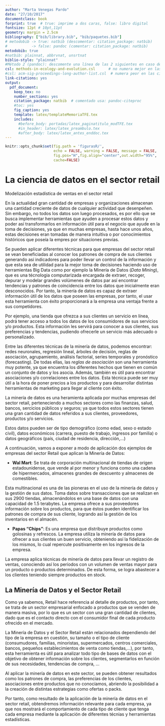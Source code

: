 ```yaml
---
author: "Marta Venegas Pardo"
date: "27/10/2017"
documentclass: book
forprint: true  # true: imprime a dos caras, false: libro digital
fontsize: 12pt # 10pt,11pt
geometry: margin = 2.5cm 
bibliography: ["bib/library.bib", "bib/paquetes.bib"]
# metodobib -> true: natbib (descomentar: citation_package: natbib) 
#           -> false: pandoc (comentar: citation_package: natbib)
metodobib: true
#natbib: plainnat, abbrvnat, unsrtnat
biblio-style: "plainnat"
#Método 2 (pandoc): descomente una línea de las 2 siguientes en caso de usarlo
csl: methods-in-ecology-and-evolution.csl      # no numera mejor en las citas
#csl: acm-sig-proceedings-long-author-list.csl  # numera peor en las citas
link-citations: yes
output: 
  pdf_document:
    keep_tex: no
    number_sections: yes
    citation_package: natbib  # comentado usa: pandoc-citeproc
    #toc: yes
    fig_caption: yes
    template: latex/templateMemoriaTFE.tex
    includes:
      #before_body: portadas/latex_paginatitulo_modTFE.tex
      #in_header: latex/latex_preambulo.tex
      #after_body: latex/latex_antes_enddoc.tex
---
```




```r
knitr::opts_chunk$set(fig.path = 'figurasR/',
                      echo = FALSE, warning = FALSE, message = FALSE,
                      fig.pos="H",fig.align="center",out.width="95%",
                      cache=FALSE)

```


<!-- \setcounter{chapter}{2} -->
<!-- \setcounter{chapter}{2} escribir 2 para capítulo 3  -->
<!-- \pagenumbering{arabic} -->

\ifdefined\ifprincipal
\else
\setlength{\parindent}{1em}
\pagestyle{fancy}
\setcounter{tocdepth}{4}
\tableofcontents
<!-- \nocite{*} -->
\fi

\ifdefined\ifdoblecara
\fancyhead{}{}
\fancyhead[LE,RO]{\scriptsize\rightmark}
\fancyfoot[LO,RE]{\scriptsize\slshape \leftmark}
\fancyfoot[C]{}
\fancyfoot[LE,RO]{\footnotesize\thepage}
\else
\fancyhead{}{}
\fancyhead[RO]{\scriptsize\rightmark}
\fancyfoot[LO]{\scriptsize\slshape \leftmark}
\fancyfoot[C]{}
\fancyfoot[RO]{\footnotesize\thepage}
\fi
\renewcommand{\headrulewidth}{0.4pt}
\renewcommand{\footrulewidth}{0.4pt}


# La ciencia de datos en el sector retail



Modelización estadística de ventas en el sector retail

En la actualidad gran cantidad de empresas y organizaciones almacenan una  cantidad creciente de datos de cualquier actividad que desenpeñen. Sin embargo, no todos los datos son luego procesados, es por ello que se busca implementar herramientas que ayuden a procesar estos datos y poder así transformarlos en información útil para el negocio que ayude en la toma de decisiones, ya que en muchas empresas, hasta hace unos años, estas decisiones eran tomadas de manera intuitiva o por conocimientos históricos que poseía la empres por situaciones previas. 

Se pueden aplicar diferentes técnicas para que empresas del sector retail se vean beneficiadas al conocer los patrones de compra de sus clientes generando así indicadores para poder llevar un control de la información y que esta sea de utilidad para la mejor toma de decisiones haciendo uso de herramientas Big Data como por ejemplo la Minería de Datos (*Data Mining*), que es una técnologia computarizada encargada de extraer, recoger, depurar y modelar grandes volúmenes de datos par así encontrar tendencias y patrones de coincidencia entre los datos que inicialmente eran desconocidos. Por tanto, la minería de datos es capaz de extraer información útil de los datos que poseen las empresas, por tanto, el usar esta herramienta con éxito proporcionará a la empresa una ventaja frente a sus competidores.

Por ejemplo, una tienda que ofrezca a sus clientes un servicio en línea, podrá tener acceso a todos los datos de los consumidores de sus servicios y/o productos. Esta información les servirá para conocer a sus clientes, sus preferencias y tendencias, pudiendo ofrecerle un servicio más adecuado o personalizado.

Entre las diferentes técnicas de la minería de datos, podemos encontrar: redes neuronales, regresión lineal, árboles de decisión, reglas de asociación, agrupamiento, análisis factorial, series temporales y pronóstico (forecasting). De todas ellas, las *reglas de asociación* son una herramienta muy potente, ya que encuentra los diferentes hechos que tienen en común un conjunto de datos y los asocia. Además, también es útil para encontrar asociaciones y/o correlaciones entre los datos. Esta técnica puede ser muy útil a la hora de poner precios a los productos y para desarrollar distintas herramientas de marketing para llegar al cliente con éxito.


La minería de datos es una heramienta aplicada por muchas empresas del sector retail, perteneciendo a muchos sectores como las finanzas, salud, bancos, sercicios públicos y seguros; ya que todos estos sectores tienen una gran cantidad de datos referidos a sus clientes, proveedores, productos y/o servicios.

Estos datos pueden ser de tipo demográfico (como edad, sexo o estado civil), datos económicos (carrera, puesto de trabajo, ingresos por familia) o datos geográficos (país, ciudad de residencia, dirección,...)

A continuación, vamos a exponer a modo de aplicación dos ejemplos de empresas del sector Retail que aplican la Minería de Datos:
 
* **Wal Mart**: Se trata de corporación multinacional de tiendas de origen estadounidense, que vende al por menor y funciona como una cadena de hipermercados, almacenes grandes de descuento y almacenes de comestibles.

Esta multinacional es una de las pioneras en el uso de la minería de datos y la gestión de sus datos. Toma datos sobre transacciones que se realizan en sus 2900 tiendas, almacenándolos en una base de datos con una capacidad de 1.5 terabytes.
La empresa ofrece a sus proveedores información sobre los productos, para que éstos pueden identificar los patrones de compra de sus cliente, logrando así la gestión de los inventarios en el almacén.


* **Papas "Chips"**: Es una empresa que distribuye productos como golosinas y refrescos. La empresa utiliza la minería de datos para ofrecer a sus clientes un buen servicio, obteniendo así la fidelización de los mismos, lo cual repercute positivamente en los ingresos de la empresa.

La empresa aplica técnicas de minería de datos para llevar un registro de ventas, conociendo así los períodos con un volumen de ventas mayor para un producto o productos determinados. De esta forma, se logra abastecer a los clientes teniendo siempre productos en stock.

## La Minería de Datos y el Sector Retail

Como ya sabemos, Retail hace referencia al detalle de productos, por tanto, se trata de un sector empresarial enfocado a productos que se venden de manera masiva, por lo que es un sector con una gran cantidad de clientes, dado que es el contacto directo con el consumidor final de cada producto ofrecido en el mercado.



La Minería de Datos y el Sector Retail están relacionados dependiendo del tipo de la empresa en cuestión, su tamaño o el tipo de cliente (consumudores, familias, minoristas, supermercados, centros comerciales, bancos, pequeños establecimientos de venta como tiendas,...), por tanto, esta herramienta es útil para analizar todo tipo de bases de datos con el objetivo de obtener información sobre los clientes, segmentarlos en función de sus necesidades, tendencias de compra, ...

Al aplicar la minería de datos en este sector, se pueden obtener resultados como los patrones de compra, las preferencias de los clientes, asociaciones entre productos que no conocíamos, abriendo la posibilidad a la creación de distintas estrategias como ofertas o packs.

Por tanto, como resultado de la aplicación de la minería de datos en el sector retail, obtendremos información relevante para cada empresa, ya que nos mostrará el comportamiento de cada tipo de cliente que tenga cada empresa mediante la aplicación de diferentes técnias y herramientas estadísticas.



